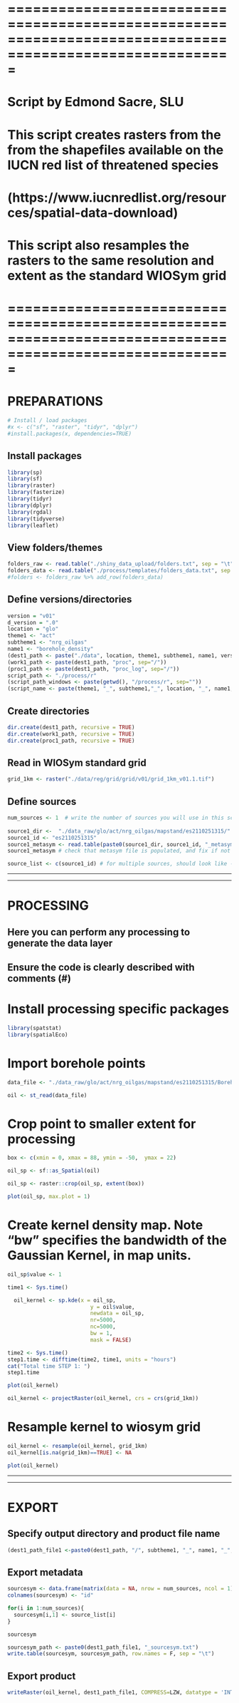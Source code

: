 # =========================================================================================================
# Script by Edmond Sacre, SLU
# This script creates rasters from the from the shapefiles available on the IUCN red list of threatened species
# (https://www.iucnredlist.org/resources/spatial-data-download)
# This script also resamples the rasters to the same resolution and extent as the standard WIOSym grid
# =========================================================================================================

# PREPARATIONS
```{r, include = FALSE}
# Install / load packages
#x <- c("sf", "raster", "tidyr", "dplyr")
#install.packages(x, dependencies=TRUE)
```

## Install packages
```{r, include = FALSE}
library(sp)
library(sf) 
library(raster)
library(fasterize)
library(tidyr)
library(dplyr)
library(rgdal)
library(tidyverse)
library(leaflet)
```

## View folders/themes
```{r}
folders_raw <- read.table("./shiny_data_upload/folders.txt", sep = "\t", header = TRUE)
folders_data <- read.table("./process/templates/folders_data.txt", sep = "\t", header = TRUE)
#folders <- folders_raw %>% add_row(folders_data)
```

## Define versions/directories
```{r}
version = "v01"
d_version = ".0"
location = "glo"
theme1 <- "act"
subtheme1 <- "nrg_oilgas"
name1 <- "borehole_density"
(dest1_path <- paste("./data", location, theme1, subtheme1, name1, version, sep="/"))
(work1_path <- paste(dest1_path, "proc", sep="/"))
(proc1_path <- paste(dest1_path, "proc_log", sep="/"))
script_path <- "./process/r"
(script_path_windows <- paste(getwd(), "/process/r", sep=""))
(script_name <- paste(theme1, "_", subtheme1,"_", location, "_", name1,"_s01_",version, ".R", sep=""))
```

## Create directories
```{r}
dir.create(dest1_path, recursive = TRUE)
dir.create(work1_path, recursive = TRUE)
dir.create(proc1_path, recursive = TRUE)
```

## Read in WIOSym standard grid
```{r}
grid_1km <- raster("./data/reg/grid/grid/v01/grid_1km_v01.1.tif")
```

## Define sources
```{r}
num_sources <- 1  # write the number of sources you will use in this script (to be used later for exporting metadata)
  
source1_dir <-  "./data_raw/glo/act/nrg_oilgas/mapstand/es2110251315/"
source1_id <- "es2110251315"
source1_metasym <- read.table(paste0(source1_dir, source1_id, "_metasym.txt"), sep = "\t")
source1_metasym # check that metasym file is populated, and fix if not - before finalising the processing

source_list <- c(source1_id) # for multiple sources, should look like - c(source1_id, source2_id, source3_id) etc.
```

*****************************************************************
*****************************************************************
# PROCESSING


## Here you can perform any processing to generate the data layer
## Ensure the code is clearly described with comments (#)

# Install processing specific packages
```{r, include = FALSE}
library(spatstat)
library(spatialEco)
```

# Import borehole points
```{r}
data_file <- "./data_raw/glo/act/nrg_oilgas/mapstand/es2110251315/Boreholes/mps_mapping_wellheader/mps_mapping_wellheaderPoint.shp"

oil <- st_read(data_file)
```

# Crop point to smaller extent for processing

```{r}
box <- c(xmin = 0, xmax = 88, ymin = -50,  ymax = 22)

oil_sp <- sf::as_Spatial(oil)

oil_sp <- raster::crop(oil_sp, extent(box))

plot(oil_sp, max.plot = 1)
```

# Create kernel density map. Note "bw" specifies the bandwidth of the Gaussian Kernel, in map units.
```{r}
oil_sp$value <- 1

time1 <- Sys.time()

  oil_kernel <- sp.kde(x = oil_sp,
                          y = oil$value,
                          newdata = oil_sp,
                          nr=5000,
                          nc=5000,
                          bw = 1,
                          mask = FALSE)

time2 <- Sys.time()
step1.time <- difftime(time2, time1, units = "hours")
cat("Total time STEP 1: ")
step1.time
```

```{r}
plot(oil_kernel)
```

```{r}
oil_kernel <- projectRaster(oil_kernel, crs = crs(grid_1km))
```


# Resample kernel to wiosym grid
```{r}
oil_kernel <- resample(oil_kernel, grid_1km)
oil_kernel[is.na(grid_1km)==TRUE] <- NA

plot(oil_kernel)
```

*****************************************************************
*****************************************************************


# EXPORT

## Specify output directory and product file name

```{r}
(dest1_path_file1 <-paste0(dest1_path, "/", subtheme1, "_", name1, "_", version, d_version, ".tif"))
```

## Export metadata
```{r}
sourcesym <- data.frame(matrix(data = NA, nrow = num_sources, ncol = 1))
colnames(sourcesym) <- "id"

for(i in 1:num_sources){
  sourcesym[i,1] <- source_list[i]
}

sourcesym
```

```{r}
sourcesym_path <- paste0(dest1_path_file1, "_sourcesym.txt")
write.table(sourcesym, sourcesym_path, row.names = F, sep = "\t")
```


## Export product

```{r}
writeRaster(oil_kernel, dest1_path_file1, COMPRESS=LZW, datatype = 'INT4S', overwrite=TRUE)
```

